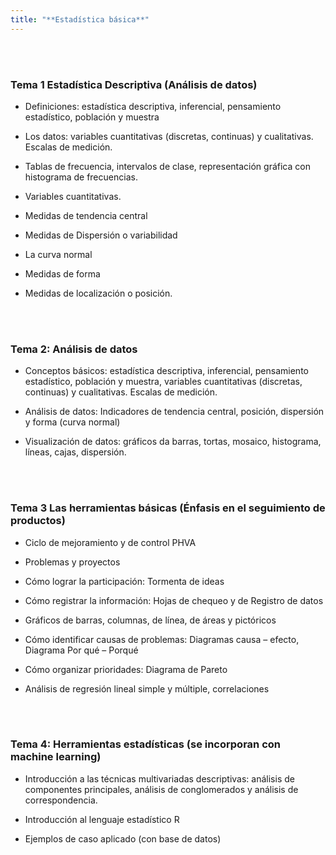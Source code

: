 ```yaml
---
title: "**Estadística básica**"
---
```


<br/><br/>

### **Tema 1 Estadística Descriptiva (Análisis de datos)**

* Definiciones: estadística descriptiva, inferencial, pensamiento estadístico, población
y muestra

* Los datos: variables cuantitativas (discretas, continuas) y cualitativas. Escalas de
medición.

* Tablas de frecuencia, intervalos de clase, representación gráfica con histograma de
frecuencias.

* Variables cuantitativas.

* Medidas de tendencia central

* Medidas de Dispersión o variabilidad

* La curva normal

* Medidas de forma

* Medidas de localización o posición.

<br/><br/>

### **Tema 2: Análisis de datos**

* Conceptos básicos: estadística descriptiva, inferencial, pensamiento estadístico, población y muestra, variables cuantitativas (discretas, continuas) y cualitativas. Escalas de medición.

* Análisis de datos: Indicadores de tendencia central, posición, dispersión y forma (curva normal)

* Visualización de datos: gráficos da barras, tortas, mosaico, histograma, líneas, cajas, dispersión. 

<br/><br/>

### **Tema 3 Las herramientas básicas (Énfasis en el seguimiento de productos)**

* Ciclo de mejoramiento y de control PHVA

* Problemas y proyectos

* Cómo lograr la participación: Tormenta de ideas

* Cómo registrar la información: Hojas de chequeo y de Registro de datos

* Gráficos de barras, columnas, de línea, de áreas y pictóricos

* Cómo identificar causas de problemas: Diagramas causa – efecto, Diagrama Por qué
– Porqué

* Cómo organizar prioridades: Diagrama de Pareto

* Análisis de regresión lineal simple y múltiple, correlaciones

<br/><br/>

### **Tema 4: Herramientas estadísticas (se incorporan con machine learning)**

* Introducción a las técnicas multivariadas descriptivas: análisis de componentes principales, análisis de conglomerados y análisis de correspondencia.

* Introducción al lenguaje estadístico R 

* Ejemplos de caso aplicado (con base de datos)


